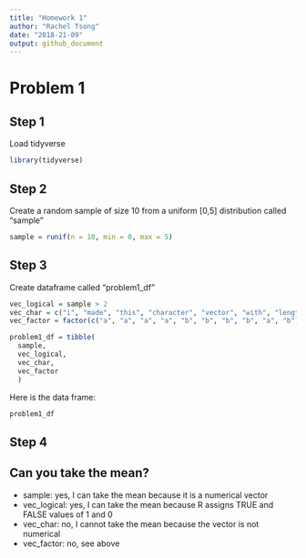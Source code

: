 ```yaml
---
title: "Homework 1"
author: "Rachel Tsong"
date: "2018-21-09"
output: github_document
---
```


# Problem 1

## Step 1
Load tidyverse 
``` r
library(tidyverse)
```

## Step 2
Create a random sample of size 10 from a uniform [0,5] distribution called "sample" 
``` r
sample = runif(n = 10, min = 0, max = 5)
```

## Step 3
Create dataframe called "problem1_df"
``` r

vec_logical = sample > 2
vec_char = c("i", "made", "this", "character", "vector", "with", "length", "of", "ten", "yay")
vec_factor = factor(c("a", "a", "a", "a", "b", "b", "b", "b", "a", "b"))

problem1_df = tibble(
  sample,
  vec_logical,
  vec_char,
  vec_factor
  )

```
Here is the data frame:
``` r
problem1_df
```

## Step 4
Can you take the mean?
-----------------------
* sample: yes, I can take the mean because it is a numerical vector
* vec_logical: yes, I can take the mean because R assigns TRUE and FALSE values of 1 and 0
* vec_char: no, I cannot take the mean because the vector is not numerical
* vec_factor: no, see above

